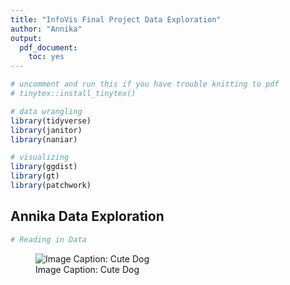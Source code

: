 ```yaml
---
title: "InfoVis Final Project Data Exploration"
author: "Annika"
output:
  pdf_document:
    toc: yes
---
```


```r
# uncomment and run this if you have trouble knitting to pdf
# tinytex::install_tinytex()

```

```r
# data wrangling
library(tidyverse)
library(janitor)
library(naniar)

# visualizing
library(ggdist)
library(gt)
library(patchwork)

```

## Annika Data Exploration

```r
# Reading in Data

```

![Image Caption: Cute Dog](Images/cute_dog.jpg)
